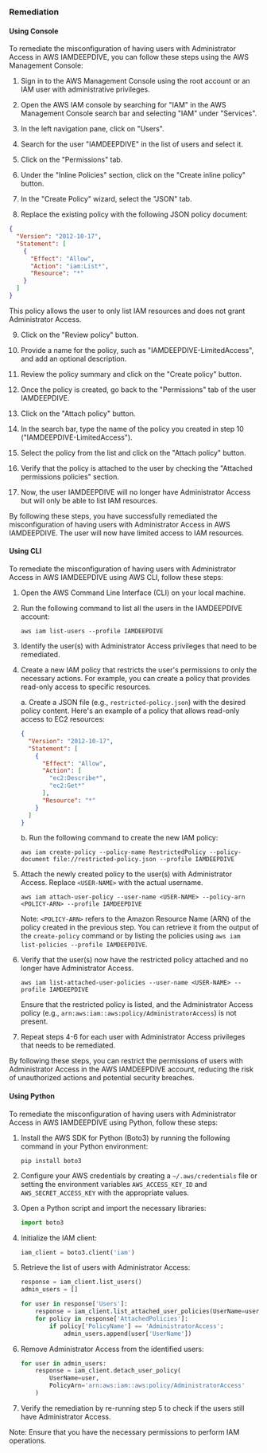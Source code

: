 ### Remediation

#### Using Console

To remediate the misconfiguration of having users with Administrator Access in AWS IAMDEEPDIVE, you can follow these steps using the AWS Management Console:

1. Sign in to the AWS Management Console using the root account or an IAM user with administrative privileges.

2. Open the AWS IAM console by searching for "IAM" in the AWS Management Console search bar and selecting "IAM" under "Services".

3. In the left navigation pane, click on "Users".

4. Search for the user "IAMDEEPDIVE" in the list of users and select it.

5. Click on the "Permissions" tab.

6. Under the "Inline Policies" section, click on the "Create inline policy" button.

7. In the "Create Policy" wizard, select the "JSON" tab.

8. Replace the existing policy with the following JSON policy document:

```json
{
  "Version": "2012-10-17",
  "Statement": [
    {
      "Effect": "Allow",
      "Action": "iam:List*",
      "Resource": "*"
    }
  ]
}
```

This policy allows the user to only list IAM resources and does not grant Administrator Access.

9. Click on the "Review policy" button.

10. Provide a name for the policy, such as "IAMDEEPDIVE-LimitedAccess", and add an optional description.

11. Review the policy summary and click on the "Create policy" button.

12. Once the policy is created, go back to the "Permissions" tab of the user IAMDEEPDIVE.

13. Click on the "Attach policy" button.

14. In the search bar, type the name of the policy you created in step 10 ("IAMDEEPDIVE-LimitedAccess").

15. Select the policy from the list and click on the "Attach policy" button.

16. Verify that the policy is attached to the user by checking the "Attached permissions policies" section.

17. Now, the user IAMDEEPDIVE will no longer have Administrator Access but will only be able to list IAM resources.

By following these steps, you have successfully remediated the misconfiguration of having users with Administrator Access in AWS IAMDEEPDIVE. The user will now have limited access to IAM resources.

#### Using CLI

To remediate the misconfiguration of having users with Administrator Access in AWS IAMDEEPDIVE using AWS CLI, follow these steps:

1. Open the AWS Command Line Interface (CLI) on your local machine.

2. Run the following command to list all the users in the IAMDEEPDIVE account:
   ```
   aws iam list-users --profile IAMDEEPDIVE
   ```

3. Identify the user(s) with Administrator Access privileges that need to be remediated.

4. Create a new IAM policy that restricts the user's permissions to only the necessary actions. For example, you can create a policy that provides read-only access to specific resources.

   a. Create a JSON file (e.g., `restricted-policy.json`) with the desired policy content. Here's an example of a policy that allows read-only access to EC2 resources:
   ```json
   {
     "Version": "2012-10-17",
     "Statement": [
       {
         "Effect": "Allow",
         "Action": [
           "ec2:Describe*",
           "ec2:Get*"
         ],
         "Resource": "*"
       }
     ]
   }
   ```

   b. Run the following command to create the new IAM policy:
   ```
   aws iam create-policy --policy-name RestrictedPolicy --policy-document file://restricted-policy.json --profile IAMDEEPDIVE
   ```

5. Attach the newly created policy to the user(s) with Administrator Access. Replace `<USER-NAME>` with the actual username.

   ```
   aws iam attach-user-policy --user-name <USER-NAME> --policy-arn <POLICY-ARN> --profile IAMDEEPDIVE
   ```

   Note: `<POLICY-ARN>` refers to the Amazon Resource Name (ARN) of the policy created in the previous step. You can retrieve it from the output of the `create-policy` command or by listing the policies using `aws iam list-policies --profile IAMDEEPDIVE`.

6. Verify that the user(s) now have the restricted policy attached and no longer have Administrator Access.

   ```
   aws iam list-attached-user-policies --user-name <USER-NAME> --profile IAMDEEPDIVE
   ```

   Ensure that the restricted policy is listed, and the Administrator Access policy (e.g., `arn:aws:iam::aws:policy/AdministratorAccess`) is not present.

7. Repeat steps 4-6 for each user with Administrator Access privileges that needs to be remediated.

By following these steps, you can restrict the permissions of users with Administrator Access in the AWS IAMDEEPDIVE account, reducing the risk of unauthorized actions and potential security breaches.

#### Using Python

To remediate the misconfiguration of having users with Administrator Access in AWS IAMDEEPDIVE using Python, follow these steps:

1. Install the AWS SDK for Python (Boto3) by running the following command in your Python environment:
   ```
   pip install boto3
   ```

2. Configure your AWS credentials by creating a `~/.aws/credentials` file or setting the environment variables `AWS_ACCESS_KEY_ID` and `AWS_SECRET_ACCESS_KEY` with the appropriate values.

3. Open a Python script and import the necessary libraries:
   ```python
   import boto3
   ```

4. Initialize the IAM client:
   ```python
   iam_client = boto3.client('iam')
   ```

5. Retrieve the list of users with Administrator Access:
   ```python
   response = iam_client.list_users()
   admin_users = []

   for user in response['Users']:
       response = iam_client.list_attached_user_policies(UserName=user['UserName'])
       for policy in response['AttachedPolicies']:
           if policy['PolicyName'] == 'AdministratorAccess':
               admin_users.append(user['UserName'])
   ```

6. Remove Administrator Access from the identified users:
   ```python
   for user in admin_users:
       response = iam_client.detach_user_policy(
           UserName=user,
           PolicyArn='arn:aws:iam::aws:policy/AdministratorAccess'
       )
   ```

7. Verify the remediation by re-running step 5 to check if the users still have Administrator Access.

Note: Ensure that you have the necessary permissions to perform IAM operations.

